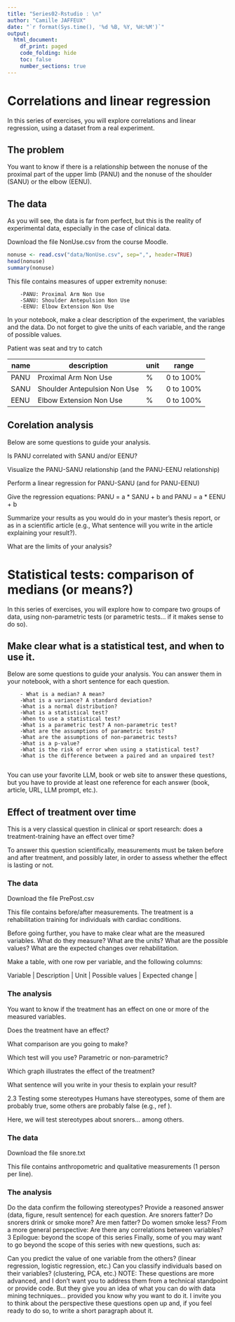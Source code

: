 ```yaml
---
title: "Series02-Rstudio : \n"
author: "Camille JAFFEUX"
date: "`r format(Sys.time(), '%d %B, %Y, %H:%M')`"
output:
  html_document:
    df_print: paged
    code_folding: hide
    toc: false
    number_sections: true
---
```


# Correlations and linear regression
In this series of exercises, you will explore correlations and linear regression, using a dataset from a real experiment.

## The problem
You want to know if there is a relationship between the nonuse of the proximal part of the upper limb (PANU) and the nonuse of the shoulder (SANU) or the elbow (EENU).

## The data
As you will see, the data is far from perfect, but this is the reality of experimental data, especially in the case of clinical data.

Download the file NonUse.csv from the course Moodle.

```r
nonuse <- read.csv("data/NonUse.csv", sep=",", header=TRUE)
head(nonuse)
summary(nonuse)
```
This file contains measures of upper extremity nonuse:

        -PANU: Proximal Arm Non Use
        -SANU: Shoulder Antepulsion Non Use
        -EENU: Elbow Extension Non Use
  
In your notebook, make a clear description of the experiment, the variables and the data. Do not forget to give the units of each variable, and the range of possible values.

Patient was seat and try to catch 

name | description | unit | range |
-----|-------------|------|------|
PANU | Proximal Arm Non Use | % |  0 to 100% |
SANU | Shoulder Antepulsion Non Use | % |  0 to 100% |
EENU | Elbow Extension Non Use | % |  0 to 100% |


## Corelation analysis
Below are some questions to guide your analysis.

Is PANU correlated with SANU and/or EENU?

Visualize the PANU-SANU relationship (and the PANU-EENU relationship)

Perform a linear regression for PANU-SANU (and for PANU-EENU)

Give the regression equations: PANU = a * SANU + b and PANU = a * EENU + b

Summarize your results as you would do in your master’s thesis report, or as in a scientific article (e.g., What sentence will you write in the article explaining your result?).

What are the limits of your analysis?

# Statistical tests: comparison of medians (or means?)
In this series of exercises, you will explore how to compare two groups of data, using non-parametric tests (or parametric tests… if it makes sense to do so).

## Make clear what is a statistical test, and when to use it.
Below are some questions to guide your analysis. You can answer them in your notebook, with a short sentence for each question.

        - What is a median? A mean?
        -What is a variance? A standard deviation?
        -What is a normal distribution?
        -What is a statistical test?
        -When to use a statistical test?
        -What is a parametric test? A non-parametric test?
        -What are the assumptions of parametric tests?
        -What are the assumptions of non-parametric tests?
        -What is a p-value?
        -What is the risk of error when using a statistical test?
        -What is the difference between a paired and an unpaired test?
        
You can use your favorite LLM, book or web site to answer these questions, but you have to provide at least one reference for each answer (book, article, URL, LLM prompt, etc.).

## Effect of treatment over time
This is a very classical question in clinical or sport research: does a treatment-training have an effect over time?

To answer this question scientifically, measurements must be taken before and after treatment, and possibly later, in order to assess whether the effect is lasting or not.

### The data
Download the file PrePost.csv

This file contains before/after measurements. The treatment is a rehabilitation training for individuals with cardiac conditions.

Before going further, you have to make clear what are the measured variables. What do they measure? What are the units? What are the possible values? What are the expected changes over rehabilitation.

Make a table, with one row per variable, and the following columns:

| Variable | Description | Unit | Possible values | Expected change |

### The analysis
You want to know if the treatment has an effect on one or more of the measured variables.

Does the treatment have an effect?

What comparison are you going to make?

Which test will you use? Parametric or non-parametric?

Which graph illustrates the effect of the treatment?

What sentence will you write in your thesis to explain your result?

2.3 Testing some stereotypes
Humans have stereotypes, some of them are probably true, some others are probably false (e.g., ref ).

Here, we will test stereotypes about snorers… among others.

### The data
Download the file snore.txt

This file contains anthropometric and qualitative measurements (1 person per line).

### The analysis
Do the data confirm the following stereotypes? Provide a reasoned answer (data, figure, result sentence) for each question.
Are snorers fatter?
Do snorers drink or smoke more?
Are men fatter?
Do women smoke less?
From a more general perspective:
Are there any correlations between variables?
3 Epilogue: beyond the scope of this series
Finally, some of you may want to go beyond the scope of this series with new questions, such as:

Can you predict the value of one variable from the others? (linear regression, logistic regression, etc.)
Can you classify individuals based on their variables? (clustering, PCA, etc.)
NOTE: These questions are more advanced, and I don’t want you to address them from a technical standpoint or provide code. But they give you an idea of what you can do with data mining techniques… provided you know why you want to do it. I invite you to think about the perspective these questions open up and, if you feel ready to do so, to write a short paragraph about it.